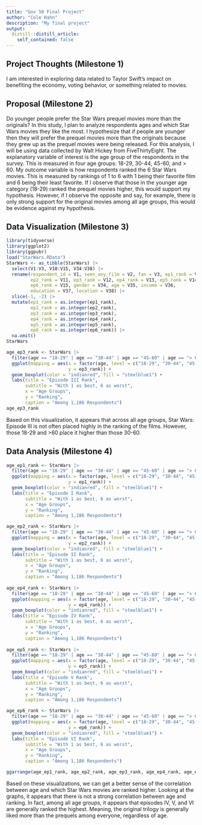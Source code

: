 ```yaml
---
title: "Gov 50 Final Project"
author: "Cole Hahn"
description: "My final project"
output:
  distill::distill_article:
    self_contained: false
---
```




## Project Thoughts (Milestone 1)

I am interested in exploring data related to Taylor Swift's impact on benefiting the economy, voting behavior, or something related to movies.

## Proposal (Milestone 2)

Do younger people prefer the Star Wars prequel movies more than the originals? In this study, I plan to analyze respondents ages and which Star Wars movies they like the most. I hypothesize that if people are younger then they will prefer the prequel movies more than the originals because they grew up as the prequel movies were being released. For this analysis, I will be using data collected by Walt Hickey from FiveThirtyEight. The explanatory variable of interest is the age group of the respondents in the survey. This is measured in four age groups: 18-29, 30-44, 45-60, and > 60. My outcome variable is how respondents ranked the 6 Star Wars movies. This is measured by rankings of 1 to 6 with 1 being their favorite film and 6 being their least favorite. If I observe that those in the younger age category (18-29) ranked the prequel movies higher, this would support my hypothesis. However, if I observe the opposite and say, for example, there is only strong support for the original movies among all age groups, this would be evidence against my hypothesis.

## Data Visualization (Milestone 3)

```r
library(tidyverse)
library(ggplot2)
library(ggpubr)
load("StarWars.RData")
StarWars <- as_tibble(StarWars) |>
  select(V1:V3, V10:V15, V34:V38) |>
  rename(respondent_id = V1, seen_any_film = V2, fan = V3, ep1_rank = V10, 
         ep2_rank = V11, ep3_rank = V12, ep4_rank = V13, ep5_rank = V14, 
         ep6_rank = V15, gender = V34, age = V35, income = V36, 
         education = V37, location = V38) |>
  slice(-1, -2) |>
  mutate(ep1_rank = as.integer(ep1_rank),
         ep2_rank = as.integer(ep2_rank),
         ep3_rank = as.integer(ep3_rank),
         ep4_rank = as.integer(ep4_rank),
         ep5_rank = as.integer(ep5_rank),
         ep6_rank = as.integer(ep6_rank)) |>
  na.omit()
StarWars
```

```r
age_ep3_rank <- StarWars |>
  filter(age == "18-29" | age == "30-44" | age == "45-60" | age == "> 60") |>
  ggplot(mapping = aes(x = factor(age, level = c("18-29", "30-44", "45-60", "> 60")),
                       y = ep3_rank)) +
  geom_boxplot(color = "indianred", fill = "steelblue1") +
  labs(title = "Episode III Rank",
       subtitle = "With 1 as best, 6 as worst",
       x = "Age Groups",
       y = "Ranking",
       caption = "Among 1,186 Respondents")
age_ep3_rank
``` 

Based on this visualization, it appears that across all age groups, Star Wars: Episode III is not often placed highly in the ranking of the films. However, those 18-29 and >60 place it higher than those 30-60.

## Data Analysis (Milestone 4)

```r
age_ep1_rank <- StarWars |>
  filter(age == "18-29" | age == "30-44" | age == "45-60" | age == "> 60") |>
  ggplot(mapping = aes(x = factor(age, level = c("18-29", "30-44", "45-60", "> 60")),
                       y = ep1_rank)) +
  geom_boxplot(color = "indianred", fill = "steelblue1") +
  labs(title = "Episode I Rank",
       subtitle = "With 1 as best, 6 as worst",
       x = "Age Groups",
       y = "Ranking",
       caption = "Among 1,186 Respondents")

age_ep2_rank <- StarWars |>
  filter(age == "18-29" | age == "30-44" | age == "45-60" | age == "> 60") |>
  ggplot(mapping = aes(x = factor(age, level = c("18-29", "30-44", "45-60", "> 60")),
                       y = ep2_rank)) +
  geom_boxplot(color = "indianred", fill = "steelblue1") +
  labs(title = "Episode II Rank",
       subtitle = "With 1 as best, 6 as worst",
       x = "Age Groups",
       y = "Ranking",
       caption = "Among 1,186 Respondents")
  
age_ep4_rank <- StarWars |>
  filter(age == "18-29" | age == "30-44" | age == "45-60" | age == "> 60") |>
  ggplot(mapping = aes(x = factor(age, level = c("18-29", "30-44", "45-60", "> 60")),
                       y = ep4_rank)) +
  geom_boxplot(color = "indianred", fill = "steelblue1") +
  labs(title = "Episode IV Rank",
       subtitle = "With 1 as best, 6 as worst",
       x = "Age Groups",
       y = "Ranking",
       caption = "Among 1,186 Respondents")
  
age_ep5_rank <- StarWars |>
  filter(age == "18-29" | age == "30-44" | age == "45-60" | age == "> 60") |>
  ggplot(mapping = aes(x = factor(age, level = c("18-29", "30-44", "45-60", "> 60")),
                       y = ep5_rank)) +
  geom_boxplot(color = "indianred", fill = "steelblue1") +
  labs(title = "Episode V Rank",
       subtitle = "With 1 as best, 6 as worst",
       x = "Age Groups",
       y = "Ranking",
       caption = "Among 1,186 Respondents")

age_ep6_rank <- StarWars |>
  filter(age == "18-29" | age == "30-44" | age == "45-60" | age == "> 60") |>
  ggplot(mapping = aes(x = factor(age, level = c("18-29", "30-44", "45-60", "> 60")),
                       y = ep6_rank)) +
  geom_boxplot(color = "indianred", fill = "steelblue1") +
  labs(title = "Episode VI Rank",
       subtitle = "With 1 as best, 6 as worst",
       x = "Age Groups",
       y = "Ranking",
       caption = "Among 1,186 Respondents")

ggarrange(age_ep1_rank, age_ep2_rank, age_ep3_rank, age_ep4_rank, age_ep5_rank, age_ep6_rank, ncol = 3, align = "v")
```

Based on these visualizations, we can get a better sense of the correlation between age and which Star Wars movies are ranked higher. Looking at the graphs, it appears that there is not a strong correlation between age and ranking. In fact, among all age groups, it appears that episodes IV, V, and VI are generally ranked the highest. Meaning, the original trilogy is generally liked more than the prequels among everyone, regardless of age.




